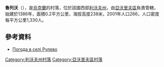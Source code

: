 {{coord|49|54|18|N|23|25|23|E|scale:100000|display=title}}

'''魯列沃'''（{{lang-uk|Рулево}}），是[[烏克蘭|烏克蘭]]的村落，位於該國西部[[利沃夫州|利沃夫州]]，由[[亞沃里夫區|亞沃里夫區]]負責管轄，始建於1386年，面積0.2平方公里，海拔高度238米，2001年人口266，人口密度每平方公里1,330人。

==參考資料==
* [http://weather.in.ua/ua/l'vovskaja/22978 Погода в селі Рулево] {{Wayback|url=http://weather.in.ua/ua/l%27vovskaja/22978 |date=20071015213811 }}

{{DEFAULTSORT:Рулево}}
[[Category:利沃夫州村落|Category:利沃夫州村落]]
[[Category:亞沃里夫區村落|Category:亞沃里夫區村落]]


{{Lviv-geo-stub}}